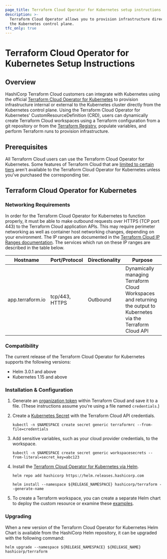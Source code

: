 ```yaml
---
page_title: Terraform Cloud Operator for Kubernetes setup instructions
description: >-
  Terraform Cloud Operator allows you to provision infrastructure directly from
  the Kubernetes control plane.
tfc_only: true
---
```


# Terraform Cloud Operator for Kubernetes Setup Instructions

## Overview

HashiCorp Terraform Cloud customers can integrate with Kubernetes using the official [Terraform Cloud Operator for Kubernetes](https://github.com/hashicorp/terraform-k8s) to provision infrastructure internal or external to the Kubernetes cluster directly from the Kubernetes control plane.  Using the Terraform Cloud Operator for Kubernetes' CustomResourceDefinition (CRD), users can dynamically create Terraform Cloud workspaces using a Terraform configuration from a git repository or from the [Terraform Registry](https://registry.terraform.io/), populate variables, and perform Terraform runs to provision infrastructure.

## Prerequisites

All Terraform Cloud users can use the Terraform Cloud Operator for Kubernetes. Some features of Terraform Cloud that are [limited to certain tiers](/cloud-docs/paid) aren't available to the Terraform Cloud Operator for Kubernetes unless you've purchased the corresponding tier.

## Terraform Cloud Operator for Kubernetes

### Networking Requirements

In order for the Terraform Cloud Operator for Kubernetes to function properly, it must be able to make outbound requests over HTTPS (TCP port 443) to the Terraform Cloud application APIs. This may require perimeter networking as well as container host networking changes, depending on your environment. The IP ranges are documented in the [Terraform Cloud IP Ranges documentation](/cloud-docs/architectural-details/ip-ranges). The services which run on these IP ranges are described in the table below.

| Hostname         | Port/Protocol  | Directionality | Purpose                                                                                                            |
| ---------------- | -------------- | -------------- | ------------------------------------------------------------------------------------------------------------------ |
| app.terraform.io | tcp/443, HTTPS | Outbound       | Dynamically managing Terraform Cloud Workspaces and returning the output to Kubernetes via the Terraform Cloud API |

### Compatibility

The current release of the Terraform Cloud Operator for Kubernetes supports the following versions:

* Helm 3.0.1 and above
* Kubernetes 1.15 and above

### Installation & Configuration

1. Generate an [organization token](/cloud-docs/users-teams-organizations/api-tokens#organization-api-tokens) within Terraform Cloud and save it to a file. (These instructions assume you're using a file named `credentials`.)

1. Create a [Kubernetes Secret](https://kubernetes.io/docs/concepts/configuration/secret/) with the Terraform Cloud API credentials.

   ```
   kubectl -n $NAMESPACE create secret generic terraformrc --from-file=credentials
   ```

1. Add sensitive variables, such as your cloud provider credentials, to the workspace.

   ```
   kubectl -n $NAMESPACE create secret generic workspacesecrets --from-literal=secret_key=abc123
   ```

1. Install the [Terraform Cloud Operator for Kubernetes via Helm](https://github.com/hashicorp/terraform-helm).

   ```
   helm repo add hashicorp https://helm.releases.hashicorp.com

   helm install --namespace ${RELEASE_NAMESPACE} hashicorp/terraform --generate-name
   ```

1. To create a Terraform workspace, you can create a separate Helm chart to deploy the custom resource or examine these [examples](https://github.com/hashicorp/terraform-helm/tree/master/example).

### Upgrading

When a new version of the Terraform Cloud Operator for Kubernetes Helm Chart is available from the HashiCorp Helm repository, it can be upgraded with the following command:

```
helm upgrade --namespace ${RELEASE_NAMESPACE} ${RELEASE_NAME} hashicorp/terraform
```
